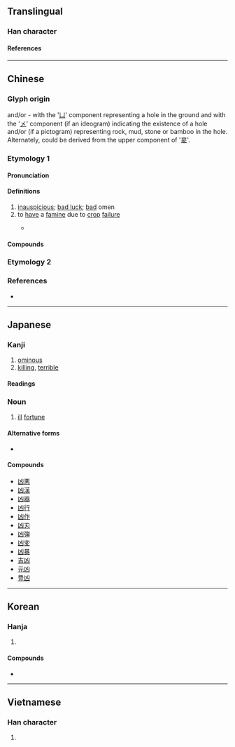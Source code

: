 {{also|兇|区|𠄡}}
{{character info}}
==Translingual==

===Han character===
{{Han char|rn=17|rad=凵|as=02|sn=4|four=22770|canj=UK|ids=⿶凵㐅}}

====References====
{{Han ref|kx=0135.020|dkj=01803|dj=0300.280|hdz=10306.190|uh=51F6}}

----

==Chinese==

===Glyph origin===
{{Han etym}}
{{liushu|p}} and/or {{liushu|i}}- with the '[[凵]]' component representing a hole in the ground and with the '[[㐅]]' component (if an ideogram) indicating the existence of a hole and/or (if a pictogram) representing rock, mud, stone or bamboo in the hole. Alternately, could be derived from the upper component of '[[㚇]]'.

===Etymology 1===
{{zh-forms|alt=㐫,㓙,*兇}}

====Pronunciation====
{{zh-pron
|m=xiōng
|c=hung1
|h=pfs=hiûng
|mn=hiong
|w=
|mc=y
|oc=y
|ma=Zh-xiōng.oga
|cat=
}}

====Definitions====
{{zh-hanzi}}

# [[inauspicious]]; [[bad luck]]; [[bad]] omen
# to [[have]] a [[famine]] due to [[crop]] [[failure]]
#: {{zh-x|凶年|year of '''bad harvest''' and '''famine'''}}
#* {{zh-x|河 內 凶，則 移 其 民 於 河 東，移 其 粟 於 河 內；河 東 凶 亦 然。||ref=Mengzi}}

====Compounds====
{{zh-der|凶宅|凶器|凶暴|凶兆|趨吉避凶|元凶|凶事|凶器|逞凶|凶橫|凶悍|凶焰}}

===Etymology 2===
{{zh-see|兇||[[terrible]]; [[ferocious]]}}

===References===
* {{thcwd|592}}

{{zh-cat|Intermediate}}

----

==Japanese==

===Kanji===
{{ja-kanji|grade=c|rs=凵02}}

# [[ominous]]
# [[killing]], [[terrible]]

====Readings====
{{ja-readings
|goon=ぐ, ぐう
|kanon=きょう
|kun=わる-い
}}

===Noun===
{{ja-noun|きょう}}

# [[ill]] [[fortune]]

====Alternative forms====
* {{ja-r|兇|きょう}}

====Compounds====
* [[凶悪]]
* [[凶漢]]
* [[凶器]]
* [[凶行]]
* [[凶作]]
* [[凶刃]]
* [[凶弾]]
* [[凶変]]
* [[凶暴]]
* [[吉凶]]
* [[元凶]]
* [[豊凶]]

----

==Korean==

===Hanja===
{{ko-hanja|흉하다|흉할|흉}}

# {{hanja form of|흉|[[ominous]]; [[terrible]]}}

====Compounds====
* {{ko-l|흉악|[[evil]]|凶惡}}

----

==Vietnamese==

===Han character===
{{vi-readings|reading=hung|rs=凵02}}

# {{rfdef|vi}}